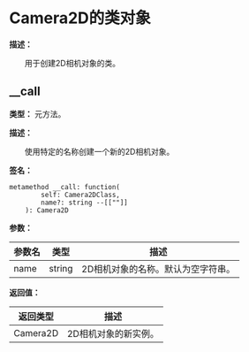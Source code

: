 
# Camera2D的类对象

**描述：**

&emsp;&emsp;用于创建2D相机对象的类。

## __call

**类型：** 元方法。

**描述：**

&emsp;&emsp;使用特定的名称创建一个新的2D相机对象。

**签名：**
```tl
metamethod __call: function(
		self: Camera2DClass,
		name?: string --[[""]]
	): Camera2D
```

**参数：**

| 参数名 | 类型 | 描述 |
| --- | --- | --- |
| name | string | 2D相机对象的名称。默认为空字符串。 |

**返回值：**

| 返回类型 | 描述 |
| --- | --- |
| Camera2D | 2D相机对象的新实例。 |